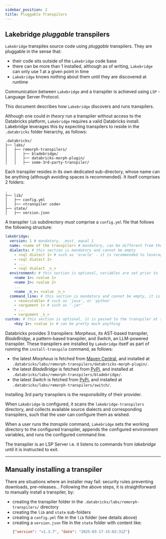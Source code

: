 ```yaml
---
sidebar_position: 2
title: Pluggable Transpilers
---
```


Lakebridge _pluggable_ transpilers
---

`Lakebridge` transpiles source code using _pluggable_ transpilers.
They are pluggable in the sense that:
 - their code sits outside of the `Lakebridge` code base
 - there can be more than 1 installed, although as of writing, `Lakebridge` can only use 1 at a given point in time
 - `Lakebridge` knows nothing about them until they are discovered at runtime

Communication between `Lakebridge` and a transpiler is achieved using `LSP` - Language Server Protocol.

This document describes how `Lakebridge` discovers and runs transpilers.

Although one could _in theory_ run a transpiler without access to the Databricks platform, `Lakebridge` requires a valid Databricks install.
Lakebridge leverages this by expecting transpilers to reside in the `.databricks` folder hierarchy, as follows:


```
.databricks/
├── labs/
│   ├── remorph-transpilers/
│   │   ├── bladebridge/
│   │   ├── databricks-morph-plugin/
│   │   ├── some-3rd-party-transpiler/
```

Each transpiler resides in its own dedicated sub-directory, whose name can be anything (although avoiding spaces is recommended). It itself comprises 2 folders:
```
.
├── lib/
│   ├── config.yml
│   ├── <transpiler code>
├── state/
│   ├── version.json
```

A transpiler `lib` subdirectory _must_ comprise a `config.yml` file that follows the following structure:

```yaml
lakebridge:
  version: 1 # mandatory, _must_ equal 1
  name: <name of the transpiler> # mandatory, can be different from the folder name
  dialects: # this section is mandatory and cannot be empty
    - <sql dialect 1> # such as 'oracle' - it is recommended to leverage existing dialect names
    - <sql dialect 2>
    - ...
    - <sql dialect _n_>
  environment: # this section is optional, variables are set prior to launching the transpiler
    <name 1>: <value 1>
    <name 2>: <value 2>
    ...
    <name _n_>: <value _n_>
  command_line: # this section is mandatory and cannot be empty, it is used to launch the transpiler
    - <executable> # such as 'java', or 'python'
    - <argument 1> # such as '-jar'
    - ...
    - <argument _n_>
custom: # this section is optional, it is passed to the transpiler at startup
    <key 1>: <value 1> # can be pretty much anything
```

Databricks provides 3 transpilers: _Morpheus_, its AST-based transpiler, _BladeBridge_, a pattern-based transpiler, and _Switch_, an LLM-powered transpiler.
These transpilers are installed by `Lakebridge` itself as part of running the `install-transpile` command, as follows:
 - the latest _Morpheus_ is fetched from [Maven Central](https://central.sonatype.com/), and installed at `.databricks/labs/remorph-transpilers/databricks-morph-plugin/`.
 - the latest _BladeBridge_ is fetched from [PyPi](https://pypi.org/), and installed at `.databricks/labs/remorph-transpilers/bladebridge/`.
 - the latest _Switch_ is fetched from [PyPi](https://pypi.org/), and installed at `.databricks/labs/remorph-transpilers/switch/`.

Installing 3rd party transpilers is the responsibility of their provider.

When `Lakebridge` is configured, it scans the `lakebridge-transpilers` directory, and collects available source dialects and corresponding transpilers, such that the user can configure them as wished.

When a user runs the _transpile_ command, `Lakebridge` sets the working directory to the configured transpiler, appends the configured environment variables, and runs the configured command line.

The transpiler is an LSP Server i.e. it listens to commands from _lakebridge_ until it is instructed to exit.

---
Manually installing a transpiler
---

There are situations where an installer may fail: security rules preventing downloads, pre-releases...
Following the above steps, it is straightforward to manually install a transpiler, by:
 - creating the transpiler folder in the `.databricks/labs/remorph-transpilers/` directory
 - creating the `lib` and `state` sub-folders
 - creating a `config.yml` file in the `lib` folder (see details above)
 - creating a `version.json` file in the `state` folder with content like:
   ```json
   {"version": "v1.3.7", "date": "2025-03-17-15:02:31Z"}
   ```
